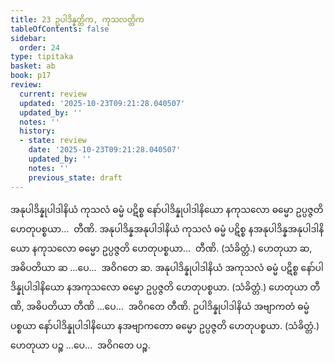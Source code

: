 ```yaml
---
title: 23 ဥပါဒိန္နတ္တိက, ကုသလတ္တိက
tableOfContents: false
sidebar:
  order: 24
type: tipitaka
basket: ab
book: p17
review:
  current: review
  updated: '2025-10-23T09:21:28.040507'
  updated_by: ''
  notes: ''
  history:
  - state: review
    date: '2025-10-23T09:21:28.040507'
    updated_by: ''
    notes: ''
    previous_state: draft
---
```



<ReviewStatus review={frontmatter.review} showDetails={true} />

<HypothesisAnnotation frontmatter={frontmatter} />

<DynamicBreadcrumb />

<Division number="40" book="p17" e="ch" v="40" p="301">

<Paragraph number="108" book="p17">
အနုပါဒိန္နုပါဒါနိယံ ကုသလံ ဓမ္မံ ပဋိစ္စ နော်ပါဒိန္နုပါဒါနိယော နကုသလော ဓမ္မော ဥပ္ပဇ္ဇတိ ဟေတုပစ္စယာ…  တီဏိ.
</Paragraph>

<Paragraph number="109" book="p17">
အနုပါဒိန္နအနုပါဒါနိယံ ကုသလံ ဓမ္မံ ပဋိစ္စ နအနုပါဒိန္နအနုပါဒါနိယော နကုသလော ဓမ္မော ဥပ္ပဇ္ဇတိ ဟေတုပစ္စယာ…  တီဏိ. (သံခိတ္တံ.) ဟေတုယာ ဆ, အဓိပတိယာ ဆ …ပေ…  အဝိဂတေ ဆ.
</Paragraph>

<Paragraph number="110" book="p17">
အနုပါဒိန္နုပါဒါနိယံ အကုသလံ ဓမ္မံ ပဋိစ္စ နော်ပါဒိန္နုပါဒါနိယော နအကုသလော ဓမ္မော ဥပ္ပဇ္ဇတိ ဟေတုပစ္စယာ. (သံခိတ္တံ.) ဟေတုယာ တီဏိ, အဓိပတိယာ တီဏိ …ပေ…  အဝိဂတေ တီဏိ.
</Paragraph>

<Paragraph number="111" book="p17">
ဥပါဒိန္နုပါဒါနိယံ အဗျာကတံ ဓမ္မံ ပစ္စယာ နော်ပါဒိန္နုပါဒါနိယော နအဗျာကတော ဓမ္မော ဥပ္ပဇ္ဇတိ ဟေတုပစ္စယာ. (သံခိတ္တံ.) ဟေတုယာ ပဉ္စ …ပေ…  အဝိဂတေ ပဉ္စ.
</Paragraph>
</Division>